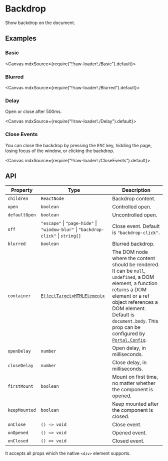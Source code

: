 
<Meta title="Overlays/Backdrop" />

# Backdrop

Show backdrop on the document.

## Examples

### Basic

<Canvas mdxSource={require("!!raw-loader!./Basic").default}>
  <Story id="examples-backdrop--basic" />
</Canvas>

### Blurred

<Canvas mdxSource={require("!!raw-loader!./Blurred").default}>
  <Story id="examples-backdrop--blurred" />
</Canvas>

### Delay

Open or close after 500ms.

<Canvas mdxSource={require("!!raw-loader!./Delay").default}>
  <Story id="examples-backdrop--delay" />
</Canvas>

### Close Events

You can close the backdrop by pressing the <kbd>ESC</kbd> key, hidding the page, losing focus of the window, or clicking the backdrop.

<Canvas mdxSource={require("!!raw-loader!./CloseEvents").default}>
  <Story id="examples-backdrop--close-events" />
</Canvas>

## API

| Property      | Type                                                                                        | Description                                                                                                                                                                                                                                                                                              |
| ------------- | ------------------------------------------------------------------------------------------- | -------------------------------------------------------------------------------------------------------------------------------------------------------------------------------------------------------------------------------------------------------------------------------------------------------- |
| `children`    | `ReactNode`                                                                                 | Backdrop content.                                                                                                                                                                                                                                                                                        |
| `open`        | `boolean`                                                                                   | Controlled open.                                                                                                                                                                                                                                                                                         |
| `defaultOpen` | `boolean`                                                                                   | Uncontrolled open.                                                                                                                                                                                                                                                                                       |
| `off`         | `"escape"` \| `"page-hide"` \| `"window-blur"` \| `"backdrop-click"` \| `string[]`          | Close event. Default is `"backdrop-click"`.                                                                                                                                                                                                                                                              |
| `blurred`     | `boolean`                                                                                   | Blurred backdrop.                                                                                                                                                                                                                                                                                        |
| `container`   | [`EffectTarget<HTMLElement>`](https://lilibraries.github.io/utils/types#effecttarget-react) | The DOM node where the content should be rendered. It can be `null`, `undefined`, a DOM element, a function returns a DOM element or a ref object references a DOM element. Default is `document.body`. This prop can be configured by [`Portal.Config`](?path=/story/others-portal--page#portalconfig). |
| `openDelay`   | `number`                                                                                    | Open delay, in milliseconds.                                                                                                                                                                                                                                                                             |
| `closeDelay`  | `number`                                                                                    | Close delay, in milliseconds.                                                                                                                                                                                                                                                                            |
| `firstMount`  | `boolean`                                                                                   | Mount on first time, no matter whether the component is opened.                                                                                                                                                                                                                                          |
| `keepMounted` | `boolean`                                                                                   | Keep mounted after the component is closed.                                                                                                                                                                                                                                                              |
| `onClose`     | `() => void`                                                                                | Close event.                                                                                                                                                                                                                                                                                             |
| `onOpened`    | `() => void`                                                                                | Opened event.                                                                                                                                                                                                                                                                                            |
| `onClosed`    | `() => void`                                                                                | Closed event.                                                                                                                                                                                                                                                                                            |

It accepts all props which the native `<div>` element supports.
